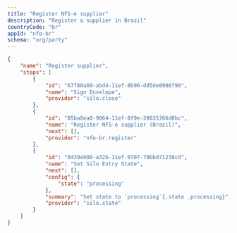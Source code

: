 ```yaml
---
title: "Register NFS-e supplier"
description: "Register a supplier in Brazil"
countryCode: "br"
appId: "nfe-br"
schema: "org/party"
---
```


```json
{
    "name": "Register supplier",
    "steps": [
        {
            "id": "67f80a60-abd4-11ef-8b96-dd5de8906f90",
            "name": "Sign Envelope",
            "provider": "silo.close"
        },
        {
            "id": "85ba8ea0-9064-11ef-8f9e-39835766d0bc",
            "name": "Register NFS-e supplier (Brazil)",
            "next": [],
            "provider": "nfe-br.register"
        },
        {
            "id": "0439e900-a32b-11ef-9707-79bbd71238cd",
            "name": "Set Silo Entry State",
            "next": [],
            "config": {
                "state": "processing"
            },
            "summary": "Set state to `processing`{.state .processing}",
            "provider": "silo.state"
        }
    ]
}
```
